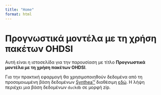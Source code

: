 ```yaml
---
title: "Home"
format: html
---
```


# Προγνωστικά μοντέλα με τη χρήση πακέτων OHDSI

Αυτή είναι η ιστοσελίδα για την παρουσίαση με τίτλο **Προγνωστικά μοντέλα με τη χρήση πακέτων OHDSI**.

Για την πρακτική εφαρμογή θα χρησιμοποιηθούν δεδομένα από τη προσομοιωμένη βάση δεδομένων
[Synthea&trade;](https://synthetichealth.github.io/synthea/) διαθέσιμη
[εδώ](https://drive.google.com/file/d/1l5wq57fAslnoFR2umFQvVZbDiq5IK0UF/view). Η λήψη περιέχει μια βάση δεδομένων
`duckdb` σε μορφή zip.